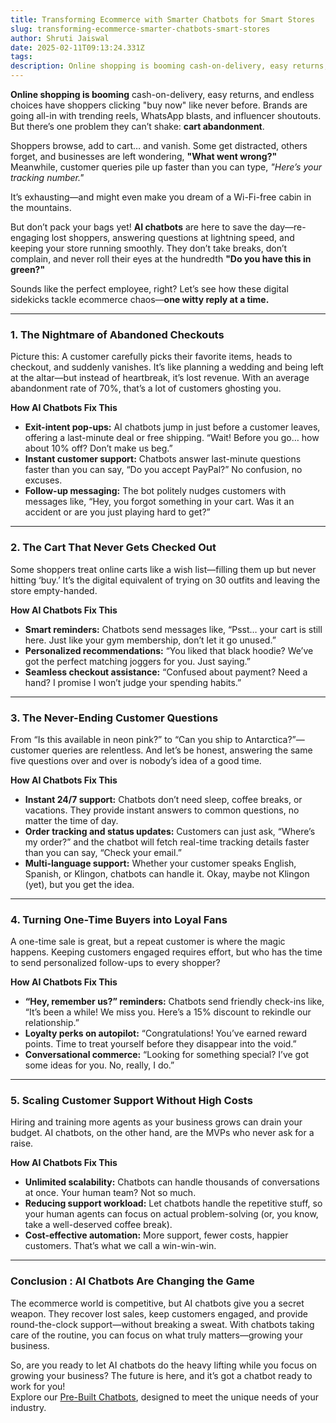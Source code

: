 ```yaml
---
title: Transforming Ecommerce with Smarter Chatbots for Smart Stores
slug: transforming-ecommerce-smarter-chatbots-smart-stores
author: Shruti Jaiswal
date: 2025-02-11T09:13:24.331Z
tags: 
description: Online shopping is booming cash-on-delivery, easy returns, and endless choices have shoppers clicking "buy now" like never before. Brands are going all-in with trending reels, WhatsApp blasts, and influencer shoutouts. But there’s one problem they can’t shake - cart abandonment
---
```



**Online shopping is booming** cash-on-delivery, easy returns, and endless choices have shoppers clicking "buy now" like never before. Brands are going all-in with trending reels, WhatsApp blasts, and influencer shoutouts. But there’s one problem they can’t shake: **cart abandonment**.

Shoppers browse, add to cart… and vanish. Some get distracted, others forget, and businesses are left wondering, **"What went wrong?"** Meanwhile, customer queries pile up faster than you can type, *"Here’s your tracking number."*

It’s exhausting—and might even make you dream of a Wi-Fi-free cabin in the mountains.

But don’t pack your bags yet\! **AI chatbots** are here to save the day—re-engaging lost shoppers, answering questions at lightning speed, and keeping your store running smoothly. They don’t take breaks, don’t complain, and never roll their eyes at the hundredth **"Do you have this in green?"**

Sounds like the perfect employee, right? Let’s see how these digital sidekicks tackle ecommerce chaos—**one witty reply at a time.**

---

### **1\. The Nightmare of Abandoned Checkouts**

Picture this: A customer carefully picks their favorite items, heads to checkout, and suddenly vanishes. It’s like planning a wedding and being left at the altar—but instead of heartbreak, it’s lost revenue. With an average abandonment rate of 70%, that’s a lot of customers ghosting you.

**How AI Chatbots Fix This**

* **Exit-intent pop-ups:** AI chatbots jump in just before a customer leaves, offering a last-minute deal or free shipping. “Wait\! Before you go… how about 10% off? Don’t make us beg.”  
* **Instant customer support:** Chatbots answer last-minute questions faster than you can say, “Do you accept PayPal?” No confusion, no excuses.  
* **Follow-up messaging:** The bot politely nudges customers with messages like, “Hey, you forgot something in your cart. Was it an accident or are you just playing hard to get?”

---

###  **2\. The Cart That Never Gets Checked Out**

Some shoppers treat online carts like a wish list—filling them up but never hitting ‘buy.’ It’s the digital equivalent of trying on 30 outfits and leaving the store empty-handed.

**How AI Chatbots Fix This**

* **Smart reminders:** Chatbots send messages like, “Psst… your cart is still here. Just like your gym membership, don’t let it go unused.”  
* **Personalized recommendations:** “You liked that black hoodie? We’ve got the perfect matching joggers for you. Just saying.”  
* **Seamless checkout assistance:** “Confused about payment? Need a hand? I promise I won’t judge your spending habits.”

---

### **3\. The Never-Ending Customer Questions**

From “Is this available in neon pink?” to “Can you ship to Antarctica?”—customer queries are relentless. And let’s be honest, answering the same five questions over and over is nobody’s idea of a good time.

**How AI Chatbots Fix This**

* **Instant 24/7 support:** Chatbots don’t need sleep, coffee breaks, or vacations. They provide instant answers to common questions, no matter the time of day.  
* **Order tracking and status updates:** Customers can just ask, “Where’s my order?” and the chatbot will fetch real-time tracking details faster than you can say, “Check your email.”  
* **Multi-language support:** Whether your customer speaks English, Spanish, or Klingon, chatbots can handle it. Okay, maybe not Klingon (yet), but you get the idea.

---

### **4\. Turning One-Time Buyers into Loyal Fans**

A one-time sale is great, but a repeat customer is where the magic happens. Keeping customers engaged requires effort, but who has the time to send personalized follow-ups to every shopper?

**How AI Chatbots Fix This**

* **“Hey, remember us?” reminders:** Chatbots send friendly check-ins like, “It’s been a while\! We miss you. Here’s a 15% discount to rekindle our relationship.”  
* **Loyalty perks on autopilot:** “Congratulations\! You’ve earned reward points. Time to treat yourself before they disappear into the void.”  
* **Conversational commerce:** “Looking for something special? I’ve got some ideas for you. No, really, I do.”

---

### **5\. Scaling Customer Support Without High Costs**

Hiring and training more agents as your business grows can drain your budget. AI chatbots, on the other hand, are the MVPs who never ask for a raise.

**How AI Chatbots Fix This**

* **Unlimited scalability:** Chatbots can handle thousands of conversations at once. Your human team? Not so much.  
* **Reducing support workload:** Let chatbots handle the repetitive stuff, so your human agents can focus on actual problem-solving (or, you know, take a well-deserved coffee break).  
* **Cost-effective automation:** More support, fewer costs, happier customers. That’s what we call a win-win-win.

---

### **Conclusion : AI Chatbots Are Changing the Game**

The ecommerce world is competitive, but AI chatbots give you a secret weapon. They recover lost sales, keep customers engaged, and provide round-the-clock support—without breaking a sweat. With chatbots taking care of the routine, you can focus on what truly matters—growing your business. 

So, are you ready to let AI chatbots do the heavy lifting while you focus on growing your business? The future is here, and it’s got a chatbot ready to work for you\!   
Explore our [Pre-Built Chatbots](https://msg91.com/demochatbot), designed to meet the unique needs of your industry.

